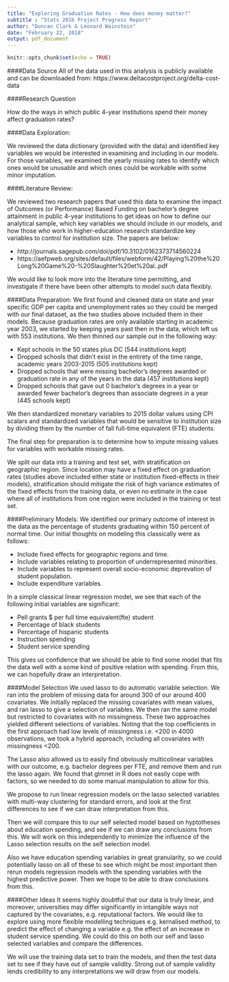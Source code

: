 ```yaml
---
title: "Exploring Graduation Rates - How does money matter?"
subtitle : "Stats 201b Project Progress Report"
author: "Duncan Clark & Leonard Wainstein"
date: "February 22, 2018"
output: pdf_document
---
```


```r
knitr::opts_chunk$set(echo = TRUE)
```

####Data Source
All of the data used in this analysis is publicly available and can be downloaded from: https://www.deltacostproject.org/delta-cost-data

####Research Question

How do the ways in which public 4-year institutions spend their money affect graduation rates?

####Data Exploration:

We reviewed the data dictionary (provided with the data) and identified key variables we would be interested in examining and including in our models. For those variables, we examined the yearly missing rates to identify which ones would be unusable and which ones could be workable with some minor imputation.

####Literature Review:

We reviewed two research papers that used this data to examine the impact of Outcomes (or Performance) Based Funding on bachelor's degree attainment in public 4-year institutions to get ideas on how to define our analytical sample, which key variables we should include in our models, and how those who work in higher-education research standardize key variables to control for institution size. The papers are below:  

-	http://journals.sagepub.com/doi/pdf/10.3102/0162373714560224
-	https://aefpweb.org/sites/default/files/webform/42/Playing%20the%20Long%20Game%20-%20Slaughter%20et%20al..pdf

We would like to look more into the literature time permitting, and investigate if there have been other attempts to model such data flexibly. 

####Data Preparation:
We first found and cleaned data on state and year specific GDP per capita and unemployment rates so they could be merged with our final dataset, as the two studies above included them in their models. Because graduation rates are only available starting in academic year 2003, we started by keeping years past then in the data, which left us with 553 institutions. We then thinned our sample out in the following way:

-	Kept schools in the 50 states plus DC (544 institutions kept)
-	Dropped schools that didn't exist in the entirety of the time range, academic years 2003-2015 (505 institutions kept)
-	Dropped schools that were missing bachelor's degrees awarded or graduation rate in any of the years in the data (457 institutions kept)
-	Dropped schools that gave out 0 bachelor's degrees in a year or awarded fewer bachelor's degrees than associate degrees in a year (445 schools kept)

We then standardized monetary variables to 2015 dollar values using CPI scalars and standardized variables that would be sensitive to institution size by dividing them by the number of fall full-time equivalent (FTE) students. 

The final step for preparation is to determine how to impute missing values for variables with workable missing rates.

We split our data into a training and test set, with stratification on geographic region. Since location may have a fixed effect on graduation rates (studies above included either state or institution fixed-effects in their models), stratification should mitigate the risk of high variance estimates of the fixed effects from the training data, or even no estimate in the case where all of institutions from one region were included in the training or test set.

####Preliminary Models:
We identified our primary outcome of interest in the data as the percentage of students graduating within 150 percent of normal time. Our initial thoughts on modeling this classically were as follows:

- Include fixed effects for geographic regions and time.
- Include variables relating to proportion of underrepresented minorities.
- Include variables to represent overall socio-economic deprevation of student population.
- Include expenditure variables.

In a simple classical linear regression model, we see that each of the following initial variables are significant:

- Pell grants $ per full time equivalent(fte) student
- Percentage of black students
- Percentage of hispanic students
- Instruction spending
- Student service spending  

This gives us confidence that we should be able to find some model that fits the data well with a some kind of positive relation with spending. From this, we can hopefully draw an interpretation.

####Model Selection
We used lasso to do automatic variable selection. We ran into the problem of missing data for around 300 of our around 400 covariates. We initially replaced the missing covariates with mean values, and ran lasso to give a selection of variables. We then ran the same model but restricted to covariates with no missingness. These two approaches yielded different selections of variables. Noting that the top coefficients in the first approach had low levels of missingness i.e. <200 in 4000 observations, we took a hybrid approach, including all covariates with missingness <200.

The Lasso also allowed us to easily find obviously multicolinear variables with our outcome, e.g. bachelor degrees per FTE, and remove them and run the lasso again. We found that glmnet in R does not easily cope with factors, so we needed to do some manual manipulation to allow for this.

We propose to run linear regression models on the lasso selected variables with multi-way clustering for standard errors, and look at the first differences to see if we can draw interpretation from this.

Then we will compare this to our self selected model based on hyptotheses about education spending, and see if we can draw any conclusions from this. We will work on this independently to minimize the influence of the Lasso selection results on the self selection model.

Also we have education spending variables in great granularity, so we could potentially lasso on all of these to see which might be most important then rerun models regression models with the spending variables with the highest predictive power. Then we hope to be able to draw conclusions from this.

####Other Ideas
It seems highly doubtful that our data is truly linear, and moreover, universities may differ significantly in intangible ways not captured by the covariates, e.g. reputational factors. We would like to explore using more flexible modelling techniques e.g. kernalised method, to predict the effect of changing a variable e.g. the effect of an increase in student service spending. We could do this on both our self and lasso selected variables and compare the differences.

We will use the training data set to train the models, and then the test data set to see if they have out of sample validity. Strong out of sample validity lends credibility to any interpretations we will draw from our models.




